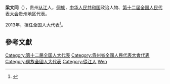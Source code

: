 '''梁文同'''（{{bd|1976年||}}），贵州[[从江|从江]]人，[[侗族|侗族]]，[[中华人民共和国|中华人民共和国]]政治人物、[[第十二届全国人民代表大会|第十二届全国人民代表大会]]贵州地区代表。

2013年，担任全国人大代表<ref>{{cite news|title=全国人大代表信息-梁文同|url= http://210.82.31.1:8084/delegate/viewDelegate.action?dbid=122308|accessdate=2013-04-05|newspaper=全国人大网|archive-url=https://web.archive.org/web/20160305223359/http://www.npc.gov.cn/delegate/viewDelegate.action?dbid=122308|archive-date=2016-03-05|dead-url=yes}}</ref>。

==參考文獻==
{{reflist}}
{{中国政治人物小作品}}
{{DEFAULTSORT:Liang梁}}
[[Category:第十二届全国人大代表|Category:第十二届全国人大代表]]
[[Category:貴州省全國人民代表大會代表|Category:貴州省全國人民代表大會代表]]
[[Category:侗族全國人大代表|Category:侗族全國人大代表]]
[[Category:從江人|Category:從江人]]
[[Category:梁姓|Wen]]